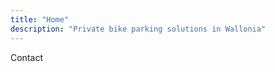 ```yaml
---
title: "Home"
description: "Private bike parking solutions in Wallonia"
---
```



<Section
    styles="bg-sky-200 dark:bg-sky-900 py-7 min-h-[70vh] flex justify-center overflow-hidden"
  >
    Contact
  </Section>